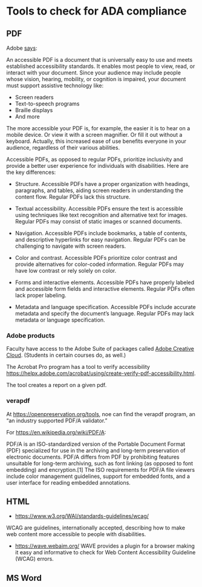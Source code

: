 # Tools to check for ADA compliance



## PDF

Adobe [says](https://www.adobe.com/acrobat/hub/what-is-an-accessible-pdf.html):

An accessible PDF is a document that is universally easy to use and meets established accessibility standards. It enables most people to view, read, or interact with your document. Since your audience may include people whose vision, hearing, mobility, or cognition is impaired, your document must support assistive technology like:

* Screen readers
* Text-to-speech programs
* Braille displays
* And more

The more accessible your PDF is, for example, the easier it is to hear on a mobile device. Or view it with a screen magnifier. Or fill it out without a keyboard. Actually, this increased ease of use benefits everyone in your audience, regardless of their various abilities.

Accessible PDFs, as opposed to regular PDFs, prioritize inclusivity and provide a better user experience for individuals with disabilities. Here are the key differences:

* Structure. Accessible PDFs have a proper organization with headings, paragraphs, and tables, aiding screen readers in understanding the content flow. Regular PDFs lack this structure.

* Textual accessibility. Accessible PDFs ensure the text is accessible using techniques like text recognition and alternative text for images. Regular PDFs may consist of static images or scanned documents.

* Navigation. Accessible PDFs include bookmarks, a table of contents, and descriptive hyperlinks for easy navigation. Regular PDFs can be challenging to navigate with screen readers.

* Color and contrast. Accessible PDFs prioritize color contrast and provide alternatives for color-coded information. Regular PDFs may have low contrast or rely solely on color.

* Forms and interactive elements. Accessible PDFs have properly labeled and accessible form fields and interactive elements. Regular PDFs often lack proper labeling.

* Metadata and language specification. Accessible PDFs include accurate metadata and specify the document’s language. Regular PDFs may lack metadata or language specification.


### Adobe products

Faculty have access to the Adobe Suite of packages called [Adobe Creative Cloud](https://www.cuny.edu/about/administration/offices/cis/technology-services/cuny-site-licenses/software-availability/). (Students in certain courses do, as well.)

The Acrobat Pro program has a tool to verify accessibility
[https://helpx.adobe.com/acrobat/using/create-verify-pdf-accessibility.html](https://helpx.adobe.com/acrobat/using/create-verify-pdf-accessibility.html).

The tool creates a report on a given pdf.

### verapdf

At [https://openpreservation.org/tools](https://openpreservation.org/tools), noe can find the verapdf program, an "an industry supported PDF/A validator."

For [https://en.wikipedia.org/wiki/PDF/A](https://en.wikipedia.org/wiki/PDF/A):

PDF/A is an ISO-standardized version of the Portable Document Format (PDF) specialized for use in the archiving and long-term preservation of electronic documents. PDF/A differs from PDF by prohibiting features unsuitable for long-term archiving, such as font linking (as opposed to font embedding) and encryption.[1] The ISO requirements for PDF/A file viewers include color management guidelines, support for embedded fonts, and a user interface for reading embedded annotations.



## HTML

* [https://www.w3.org/WAI/standards-guidelines/wcag/](https://www.w3.org/WAI/standards-guidelines/wcag/)

WCAG are guidelines, internationally accepted, describing how to make web content more accessible to people with disabilities.

* [https://wave.webaim.org/](https://wave.webaim.org/) WAVE provides a plugin for a browser making it easy and informative to check for Web Content Accessibility Guideline (WCAG) errors.

## MS Word
